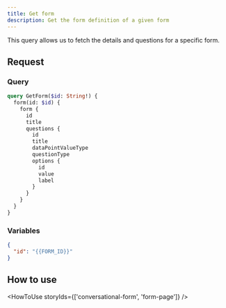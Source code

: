 ```yaml
---
title: Get form
description: Get the form definition of a given form
---
```


This query allows us to fetch the details and questions for a specific form.

## Request

### Query

```graphql
query GetForm($id: String!) {
  form(id: $id) {
    form {
      id
      title
      questions {
        id
        title
        dataPointValueType
        questionType
        options {
          id
          value
          label
        }
      }
    }
  }
}
```

### Variables

```json
{
  "id": "{{FORM_ID}}"
}
```

## How to use

<HowToUse storyIds={['conversational-form', 'form-page']} />
